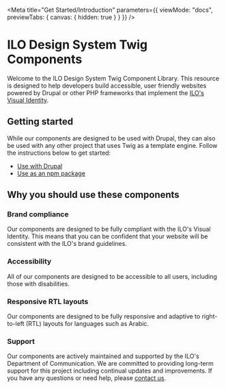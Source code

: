 
<Meta
  title="Get Started/Introduction"
  parameters={{ viewMode: "docs", previewTabs: { canvas: { hidden: true } } }}
/>

# ILO Design System Twig Components

Welcome to the ILO Design System Twig Component Library. This resource is designed to help developers build accessible, user friendly websites powered by Drupal or other PHP frameworks that implement the [ILO's Visual Identity](https://brand.ilo.org).

## Getting started

While our components are designed to be used with Drupal, they can also be used with any other project that uses Twig as a template engine. Follow the instructions below to get started:

- [Use with Drupal](/docs/get-started-use-with-drupal--page)
- [Use as an npm package](/docs/get-started-use-npm-package--page)

## Why you should use these components

### Brand compliance

Our components are designed to be fully compliant with the ILO's Visual Identity. This means that you can be confident that your website will be consistent with the ILO's brand guidelines.

### Accessibility

All of our components are designed to be accessible to all users, including those with disabilities.

### Responsive RTL layouts

Our components are designed to be fully responsive and adaptive to right-to-left (RTL) layouts for languages such as Arabic.

### Support

Our components are actively maintained and supported by the ILO's Department of Communication. We are committed to providing long-term support for this project including continual updates and improvements. If you have any questions or need help, please [contact us](ilonews@ilo.org).
